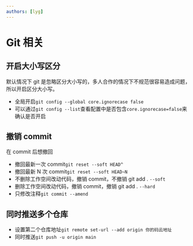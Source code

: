 ```yaml
---
authors: [lyg]
---
```


# Git 相关

## 开启大小写区分

默认情况下 git 是忽略区分大小写的，多人合作的情况下不规范很容易造成问题，所以开启区分大小写。

- 全局开启`git config --global core.ignorecase false`
- 可以通过`git config --list`查看配置中是否包含`core.ignorecase=false`来确认是否开启

## 撤销 commit

在 commit 后想撤回

- 撤回最新一次 commit`git reset --soft HEAD^`
- 撤回最新 N 次 commit`git reset --soft HEAD~N`
- 不删除工作空间改动代码，撤销 commit，不撤销 git add . `--soft`
- 删除工作空间改动代码，撤销 commit，撤销 git add . `--hard`
- 只修改注释`git commit --amend`

## 同时推送多个仓库

- 设置第二个仓库地址`git remote set-url --add origin 你的码云地址`
- 同时推送`git push -u origin main`
